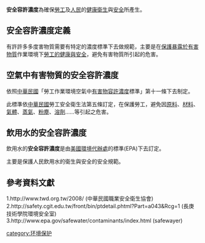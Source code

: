 '''安全容許濃度'''為確保[[勞工|勞工]]及[[人民|人民]]的[[健康|健康]][[衛生|衛生]]與[[安全|安全]]所產生。

== 安全容許濃度定義 ==
有許許多多度害物質需要有特定的濃度標準下去做規範，主要是在[[保護暴露於有害物質|保護暴露於有害物質]]作業環境下[[勞工的健康與安全|勞工的健康與安全]]，避免有害物質所引起的危害。

== 空氣中有害物質的安全容許濃度 ==

依照[[中華民國|中華民國]]「勞工作業環境空氣中[[有害物容許濃度|有害物容許濃度]]標準」第十一條下去制定。

此標準依[[中華民國|中華民國]]勞工安全衛生法第五條訂定，在保護勞工，避免因[[原料|原料]]、[[材料|材料]]、[[氣體|氣體]]、[[蒸氣|蒸氣]]、[[粉塵|粉塵]]、[[溶劑|溶劑]]……等引起之危害。

== 飲用水的安全容許濃度 ==
飲用水的'''安全容許濃度'''是由[[美國環境代辦處|美國環境代辦處]]的標準(EPA)下去訂定。

主要是保護人民飲用水的衛生與安全的安全規範。

==  參考資料文獻 ==
1.http://www.twd.org.tw/2008/ (中華民國職業安全衛生協會)
2.http://safety.cgit.edu.tw/front/bin/ptdetail.phtml?Part=a043&Rcg=1 (長庚技術學院環境安全室)
3.http://www.epa.gov/safewater/contaminants/index.html (safewayer)

[[category:环境保护|category:环境保护]]